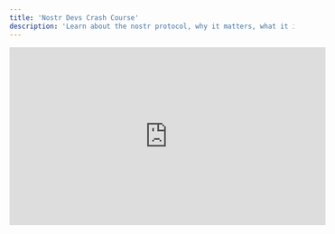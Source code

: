 ```yaml
---
title: 'Nostr Devs Crash Course'
description: 'Learn about the nostr protocol, why it matters, what it is, & how nostr works with a lot of code walkthroughs.'
---
```


<iframe
  width="560"
  height="315"
  src="https://www.youtube.com/embed/ZszsLH7MHRQ"
  title="YouTube video player"
  frameborder="0"
  allow="accelerometer; autoplay; clipboard-write; encrypted-media; gyroscope; picture-in-picture"
  allowfullscreen
></iframe>